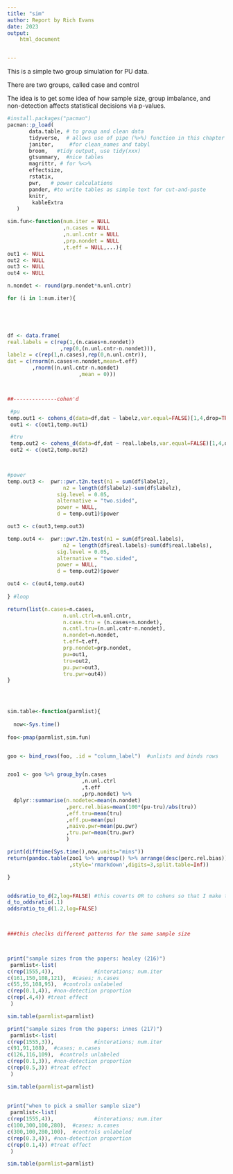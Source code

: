 ```yaml
---
title: "sim"
author: Report by Rich Evans
date: 2023
output:
    html_document


---
```


This is a simple two group simulation for PU data. 

There are two groups, called case and control

The idea is to get some idea of how sample size, group imbalance, and non-detection affects statistical decisions via p-values.

```r
#install.packages("pacman")
pacman::p_load(
       data.table, # to group and clean data
       tidyverse,  # allows use of pipe (%>%) function in this chapter
       janitor,     #for clean_names and tabyl
       broom,   #tidy output, use tidy(xxx)
       gtsummary,  #nice tables
       magrittr, # for %<>%
       effectsize,
       rstatix,
       pwr,   # power calculations
       pander, #to write tables as simple text for cut-and-paste
       knitr,
        kableExtra
   ) 
```




```r

sim.fun<-function(num.iter = NULL
                  ,n.cases = NULL    
                  ,n.unl.cntr = NULL          
                  ,prp.nondet = NULL
                  ,t.eff = NULL,...){
out1 <- NULL
out2 <- NULL
out3 <- NULL
out4 <- NULL

n.nondet <- round(prp.nondet*n.unl.cntr)

for (i in 1:num.iter){
  




df <- data.frame(
real.labels = c(rep(1,(n.cases+n.nondet))
                 ,rep(0,(n.unl.cntr-n.nondet))),
labelz = c(rep(1,n.cases),rep(0,n.unl.cntr)),
dat = c(rnorm(n.cases+n.nondet,mean=t.eff)
        ,rnorm((n.unl.cntr-n.nondet)
                       ,mean = 0)))



##--------------cohen'd

 #pu
temp.out1 <- cohens_d(data=df,dat ~ labelz,var.equal=FALSE)[1,4,drop=TRUE]
 out1 <- c(out1,temp.out1)

 #tru
 temp.out2 <- cohens_d(data=df,dat ~ real.labels,var.equal=FALSE)[1,4,drop=TRUE]
 out2 <- c(out2,temp.out2)

 

#power
temp.out3 <-  pwr::pwr.t2n.test(n1 = sum(df$labelz),
                  n2 = length(df$labelz)-sum(df$labelz),
                sig.level = 0.05,
                alternative = "two.sided", 
                power = NULL, 
                d = temp.out1)$power

out3 <- c(out3,temp.out3)

temp.out4 <-  pwr::pwr.t2n.test(n1 = sum(df$real.labels),
                  n2 = length(df$real.labels)-sum(df$real.labels),
                sig.level = 0.05,
                alternative = "two.sided", 
                power = NULL, 
                d = temp.out2)$power

out4 <- c(out4,temp.out4)
 
} #loop

return(list(n.cases=n.cases,
                  n.unl.ctrl=n.unl.cntr,
                  n.case.tru = (n.cases+n.nondet),
                  n.cntl.tru=(n.unl.cntr-n.nondet),
                  n.nondet=n.nondet,
                  t.eff=t.eff,
                  prp.nondet=prp.nondet,
                  pu=out1,
                  tru=out2,
                  pu.pwr=out3,
                  tru.pwr=out4))
}


                    
```





```r


sim.table<-function(parmlist){
 
  now<-Sys.time()
  
foo<-pmap(parmlist,sim.fun)


goo <- bind_rows(foo, .id = "column_label")  #unlists and binds rows


zoo1 <- goo %>% group_by(n.cases
                        ,n.unl.ctrl
                        ,t.eff
                        ,prp.nondet) %>% 
  dplyr::summarise(n.nodetec=mean(n.nondet)
                   ,perc.rel.bias=mean(100*(pu-tru)/abs(tru))
                   ,eff.tru=mean(tru)
                   ,eff.pu=mean(pu)
                   ,naive.pwr=mean(pu.pwr)
                   ,tru.pwr=mean(tru.pwr)
                   )

print(difftime(Sys.time(),now,units="mins"))
return(pandoc.table(zoo1 %>% ungroup() %>% arrange(desc(perc.rel.bias))
                    ,style='rmarkdown',digits=3,split.table=Inf))

}


oddsratio_to_d(2,log=FALSE) #this coverts OR to cohens so that I make this like SNPs data
d_to_oddsratio(.1)
oddsratio_to_d(1.2,log=FALSE)

 
```
<!-- https://cran.r-project.org/web/packages/pander/vignettes/pandoc_table.html -->

```r
###this checlks different patterns for the same sample size



print("sample sizes from the papers: healey (216)")
 parmlist<-list(
c(rep(1555,4)),             #interations; num.iter
c(161,150,108,121),  #cases; n.cases
c(55,55,108,95),  #controls unlabeled
c(rep(0.1,4)), #non-detection proportion
c(rep(.4,4)) #treat effect
 )

sim.table(parmlist=parmlist)

print("sample sizes from the papers: innes (217)")
 parmlist<-list(
c(rep(1555,3)),             #interations; num.iter
c(91,91,108),  #cases; n.cases
c(126,116,109),  #controls unlabeled
c(rep(0.1,3)), #non-detection proportion
c(rep(0.5,3)) #treat effect
 )

sim.table(parmlist=parmlist)
 
 
print("when to pick a smaller sample size")
 parmlist<-list(
c(rep(1555,4)),             #interations; num.iter
c(100,300,100,280),  #cases; n.cases
c(300,100,280,100),  #controls unlabeled
c(rep(0.3,4)), #non-detection proportion
c(rep(0.1,4)) #treat effect
 )

sim.table(parmlist=parmlist)
 

```

